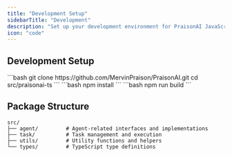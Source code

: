 ```yaml
---
title: "Development Setup"
sidebarTitle: "Development"
description: "Set up your development environment for PraisonAI JavaScript framework"
icon: "code"
---
```


## Development Setup

<Steps>
  <Step title="Clone Repository">
    ```bash
    git clone https://github.com/MervinPraison/PraisonAI.git
    cd src/praisonai-ts
    ```
  </Step>

  <Step title="Install Dependencies">
    ```bash
    npm install
    ```
  </Step>

  <Step title="Build Package">
    ```bash
    npm run build
    ```
  </Step>
</Steps>

## Package Structure

```
src/
├── agent/         # Agent-related interfaces and implementations
├── task/          # Task management and execution
├── utils/         # Utility functions and helpers
└── types/         # TypeScript type definitions